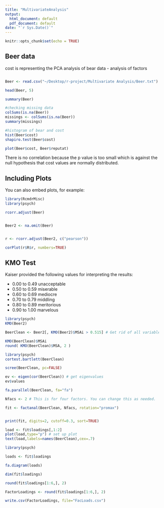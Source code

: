 ```yaml
---
title: "MultivariateAnalysis"
output:
  html_document: default
  pdf_document: default
date: "`r Sys.Date()`"
---
```


```r
knitr::opts_chunk$set(echo = TRUE)
```

## Beer data

cost is representing the PCA analysis of bear data - analysis of factors 


```r

```



```r

Beer <- read.csv("~/Desktop/r-project/Multivariate Analysis/Beer.txt")

head(Beer, 5)

summary(Beer)

#checking missing data
colSums(is.na(Beer))
missings <- colSums(is.na(Beer))
summary(missings)

#histogram of bear and cost
hist(Beer$cost)
shapiro.test(Beer$cost)

plot(Beer$cost, Beer$reputat)

```
There is no correlation because the p value is too small which is against the null hypothesis that cost values are normally distributed.

## Including Plots

You can also embed plots, for example:

```r

library(RcmdrMisc)
library(psych)

rcorr.adjust(Beer)


Beer2 <- na.omit(Beer)


r <- rcorr.adjust(Beer2, c("pearson"))

corPlot(r$R$r, numbers=TRUE)
```

## KMO Test
Kaiser provided the following values for interpreting the results:

* 0.00 to 0.49 unacceptable
* 0.50 to 0.59 miserable
* 0.60 to 0.69 mediocre
* 0.70 to 0.79 middling
* 0.80 to 0.89 meritorious
* 0.90 to 1.00 marvelous


```r

library(psych)
KMO(Beer2)

```
```r

BeerClean <- Beer2[, KMO(Beer2)$MSAi > 0.515] # Get rid of all variables with MSA < 0.50

KMO(BeerClean)$MSAi
round( KMO(BeerClean)$MSA, 2 )

```

```r
library(psych)
cortest.bartlett(BeerClean)

```

```r

scree(BeerClean, pc=FALSE) 

```
```r
ev <- eigen(cor(BeerClean)) # get eigenvalues
ev$values
```

```r
fa.parallel(BeerClean, fa="fa")
```
```r
Nfacs <- 2 # This is for four factors. You can change this as needed.

fit <- factanal(BeerClean, Nfacs, rotation="promax")


print(fit, digits=2, cutoff=0.3, sort=TRUE)
```

```r
load <- fit$loadings[,1:2]
plot(load,type="p") # set up plot
text(load,labels=names(BeerClean),cex=.7)

```
```r
library(psych)

loads <- fit$loadings

fa.diagram(loads)
```


```r

dim(fit$loadings)

round(fit$loadings[1:6,], 2)
```


```r
FactorLoadings <- round(fit$loadings[1:6,], 2)

write.csv(FactorLoadings, file="FacLoads.csv")
```


